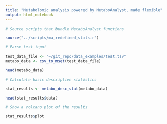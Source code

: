 ```yaml
---
title: "Metabolomic analysis powered by MetaboAnalyst, made flexible"
output: html_notebook
---
```


```r
# Source scripts that bundle MetaboAnalyst functions

source("../scripts/ma_redefined_stats.r")
```

```r
# Parse test input

test_data_file <- "~/git_repo/data_examples/test.tsv"
metabo_data <- csv_to_mset(test_data_file)

head(metabo_data)
```

```r
# Calculate basic descriptive statistics

stat_results <- metabo_desc_stat(metabo_data)

head(stat_results$data)
```

```r
# Show a volcano plot of the results

stat_results$plot
```